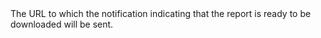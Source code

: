   
<ParamField body="CallbackURL" type="string">  
<MaxLength255Characters />     
The URL to which the notification indicating that the report is ready to be downloaded will be sent.  
</ParamField>